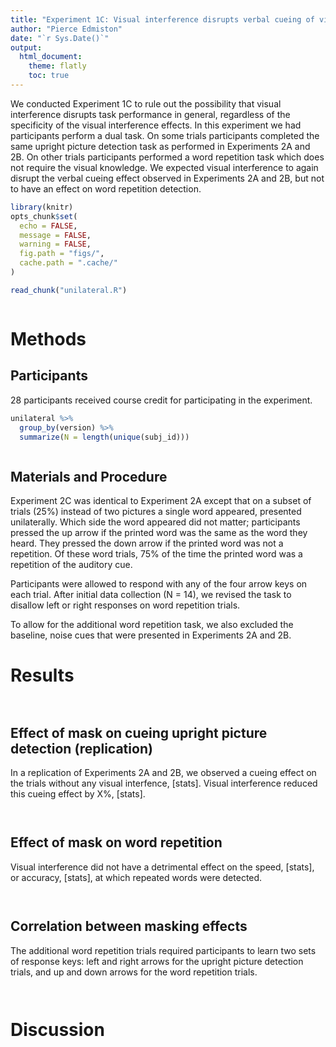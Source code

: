 ```yaml
---
title: "Experiment 1C: Visual interference disrupts verbal cueing of visual recognition but not word repetition detection"
author: "Pierce Edmiston"
date: "`r Sys.Date()`"
output:
  html_document:
    theme: flatly
    toc: true
---
```


We conducted Experiment 1C to rule out the possibility that visual interference disrupts task performance in general, regardless of the specificity of the visual interference effects. In this experiment we had participants perform a dual task. On some trials participants completed the same upright picture detection task as performed in Experiments 2A and 2B. On other trials  participants performed a word repetition task which does not require the visual knowledge. We expected visual interference to again disrupt the verbal cueing effect observed in Experiments 2A and 2B, but not to have an effect on word repetition detection.

```r
library(knitr)
opts_chunk$set(
  echo = FALSE,
  message = FALSE,
  warning = FALSE,
  fig.path = "figs/",
  cache.path = ".cache/"
)

read_chunk("unilateral.R")
```

```r
```

# Methods

## Participants

28 participants received course credit for participating in the experiment.

```r
unilateral %>%
  group_by(version) %>%
  summarize(N = length(unique(subj_id)))
```

```r
```

## Materials and Procedure

Experiment 2C was identical to Experiment 2A except that on a subset of trials
(25%) instead of two pictures a single word appeared, presented unilaterally. 
Which side the word appeared did not matter; participants
pressed the up arrow if the printed word was the same as the word they heard.
They pressed the down arrow if the printed word was not a repetition. Of
these word trials, 75% of the time the printed word was a repetition of
the auditory cue.

Participants were allowed to respond with any of the four arrow keys
on each trial. After initial data collection (N = 14), we revised the task
to disallow left or right responses on word repetition trials.

To allow for the additional word repetition task, we also excluded the 
baseline, noise cues that were presented in Experiments 2A and 2B.

# Results

```r
```

```r
```

## Effect of mask on cueing upright picture detection (replication)

In a replication of Experiments 2A and 2B, we observed a cueing effect on the
trials without any visual interfence, [stats]. Visual interference reduced
this cueing effect by X%, [stats].

```r
```

```r
```

## Effect of mask on word repetition

Visual interference did not have a detrimental effect on the speed, [stats], or
accuracy, [stats], at which repeated words were detected.

```r
```

```r
```

## Correlation between masking effects

The additional word repetition trials required participants to learn two sets
of response keys: left and right arrows for the upright picture detection trials,
and up and down arrows for the word repetition trials.

```r
```

```r
```

# Discussion

